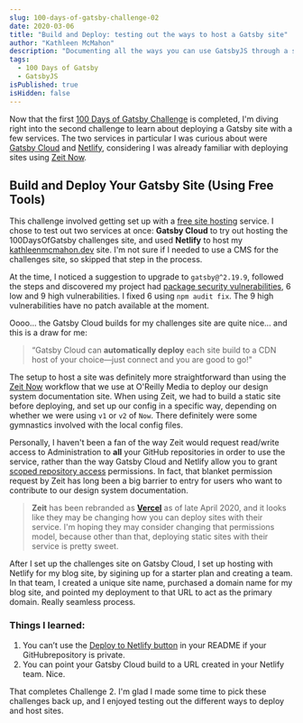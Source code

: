 ```yaml
---
slug: 100-days-of-gatsby-challenge-02
date: 2020-03-06
title: "Build and Deploy: testing out the ways to host a Gatsby site"
author: "Kathleen McMahon"
description: "Documenting all the ways you can use GatsbyJS through a set of challenges."
tags:
  - 100 Days of Gatsby
  - GatsbyJS
isPublished: true
isHidden: false
---
```


Now that the first [100 Days of Gatsby Challenge](https://twitter.com/gatsbyjs/status/1208068118335119364) is completed, I'm diving right into the second challenge to learn about deploying a Gatsby site with a few services. The two services in particular I was curious about were [Gatsby Cloud](https://www.gatsbyjs.com/) and [Netlify](https://www.netlify.com/), considering I was already familiar with deploying sites using [Zeit Now](https://zeit.co).

## Build and Deploy Your Gatsby Site (Using Free Tools)

This challenge involved getting set up with a [free site hosting](https://www.gatsbyjs.org/blog/100days/free-hosting) service. I chose to test out two services at once: **Gatsby Cloud** to try out hosting the 100DaysOfGatsby challenges site, and used **Netlify** to host my [kathleenmcmahon.dev](https://kathleenmcmahon.dev) site. I'm not sure if I needed to use a CMS for the challenges site, so skipped that step in the process.

At the time, I noticed a suggestion to upgrade to `gatsby@^2.19.9`, followed the steps and discovered my project had [package security vulnerabilities](https://docs.npmjs.com/auditing-package-dependencies-for-security-vulnerabilities), 6 low and 9 high vulnerabilities. I fixed 6 using `npm audit fix`. The 9 high vulnerabilities have no patch available at the moment.

Oooo… the Gatsby Cloud builds for my challenges site are quite nice… and this is a draw for me:

> “Gatsby Cloud can **automatically deploy** each site build to a CDN host of your choice—just connect and you are good to go!"

The setup to host a site was definitely more straightforward than using the [Zeit Now](https://zeit.co) workflow that we use at O'Reilly Media to deploy our design system documentation site. When using Zeit, we had to build a static site before deploying, and set up our config in a specific way, depending on whether we were using `v1` or `v2` of `Now`. There definitely were some gymnastics involved with the local config files.

Personally, I haven't been a fan of the way Zeit would request read/write access to Administration to **all** your GitHub repositories in order to use the service, rather than the way Gatsby Cloud and Netlify allow you to grant [scoped repository access](https://docs.netlify.com/configure-builds/repo-permissions-linking/#authentication-with-the-netlify-github-app) permissions. In fact, that blanket permission request by Zeit has long been a big barrier to entry for users who want to contribute to our design system documentation.

> **Zeit** has been rebranded as **[Vercel](https://vercel.com/)** as of late April 2020, and it looks like they may be changing how you can deploy sites with their service. I'm hoping they may consider changing that permissions model, because other than that, deploying static sites with their service is pretty sweet.

After I set up the challenges site on Gatsby Cloud, I set up hosting with Netlify for my blog site, by sigining up for a starter plan and creating a team. In that team, I created a unique site name, purchased a domain name for my blog site, and pointed my deployment to that URL to act as the primary domain. Really seamless process.

### Things I learned:

1. You can’t use the [Deploy to Netlify button](https://www.netlify.com/blog/2016/11/29/introducing-the-deploy-to-netlify-button/) in your README if your GitHubrepository is private.
1. You can point your Gatsby Cloud build to a URL created in your Netlify team. Nice.

That completes Challenge 2. I'm glad I made some time to pick these challenges back up, and I enjoyed testing out the different ways to deploy and host sites.
